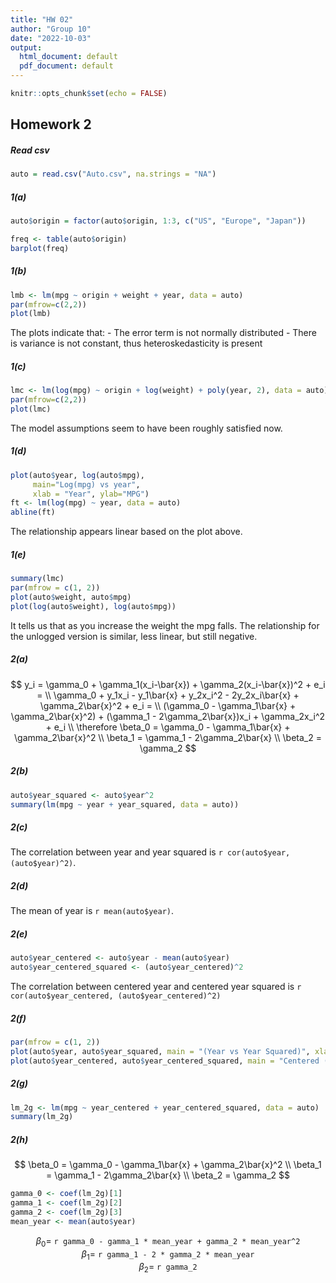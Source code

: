 ```yaml
---
title: "HW 02"
author: "Group 10"
date: "2022-10-03"
output:
  html_document: default
  pdf_document: default
---
```


```r
knitr::opts_chunk$set(echo = FALSE)
```

## Homework 2

##### Read csv
```r
auto = read.csv("Auto.csv", na.strings = "NA")
```

##### 1(a)
```r
auto$origin = factor(auto$origin, 1:3, c("US", "Europe", "Japan"))

freq <- table(auto$origin)
barplot(freq)
```

##### 1(b)
```r
lmb <- lm(mpg ~ origin + weight + year, data = auto)
par(mfrow=c(2,2))
plot(lmb)
```


The plots indicate that:
- The error term is not normally distributed
- There is variance is not constant, thus heteroskedasticity is present

##### 1(c)
```r
lmc <- lm(log(mpg) ~ origin + log(weight) + poly(year, 2), data = auto)
par(mfrow=c(2,2))
plot(lmc)
```

The model assumptions seem to have been roughly satisfied now.

##### 1(d)
```r
plot(auto$year, log(auto$mpg), 
     main="Log(mpg) vs year", 
     xlab = "Year", ylab="MPG")
ft <- lm(log(mpg) ~ year, data = auto)
abline(ft)
```

The relationship appears linear based on the plot above.

##### 1(e)
```r
summary(lmc)
par(mfrow = c(1, 2))
plot(auto$weight, auto$mpg)
plot(log(auto$weight), log(auto$mpg))
```

It tells us that as you increase the weight the mpg falls. The relationship for the unlogged version is similar, less linear, but still negative.

##### 2(a)
$$
y_i = \gamma_0 + \gamma_1(x_i-\bar{x}) + \gamma_2(x_i-\bar{x})^2 + e_i = 
\\
\gamma_0 + y_1x_i - y_1\bar{x} + y_2x_i^2 - 2y_2x_i\bar{x} + \gamma_2\bar{x}^2 + e_i = 
\\
(\gamma_0 - \gamma_1\bar{x} + \gamma_2\bar{x}^2) + (\gamma_1 - 2\gamma_2\bar{x})x_i + \gamma_2x_i^2 + e_i 
\\
\therefore \beta_0 = \gamma_0 - \gamma_1\bar{x} + \gamma_2\bar{x}^2
\\
\beta_1 = \gamma_1 - 2\gamma_2\bar{x}
\\
\beta_2 = \gamma_2
$$

##### 2(b)
```r
auto$year_squared <- auto$year^2
summary(lm(mpg ~ year + year_squared, data = auto))
```

##### 2(c)
The correlation between year and year squared is `r cor(auto$year, (auto$year)^2)`.

##### 2(d)
The mean of year is `r mean(auto$year)`.

##### 2(e)
```r
auto$year_centered <- auto$year - mean(auto$year)
auto$year_centered_squared <- (auto$year_centered)^2
```

The correlation between centered year and centered year squared is `r cor(auto$year_centered, (auto$year_centered)^2)`

##### 2(f)
```r
par(mfrow = c(1, 2))
plot(auto$year, auto$year_squared, main = "(Year vs Year Squared)", xlab = "Year", ylab = "Year Squared")
plot(auto$year_centered, auto$year_centered_squared, main = "Centered (Year vs Year Squared)", xlab = "Centered Year", ylab = "Centered Year Squared")
```

##### 2(g)
```r
lm_2g <- lm(mpg ~ year_centered + year_centered_squared, data = auto)
summary(lm_2g)
```

##### 2(h)

$$
\beta_0 = \gamma_0 - \gamma_1\bar{x} + \gamma_2\bar{x}^2
\\
\beta_1 = \gamma_1 - 2\gamma_2\bar{x}
\\
\beta_2 = \gamma_2
$$
```r
gamma_0 <- coef(lm_2g)[1]
gamma_1 <- coef(lm_2g)[2]
gamma_2 <- coef(lm_2g)[3]
mean_year <- mean(auto$year)
```

<center>$\beta_0 =$ `r gamma_0 - gamma_1 * mean_year + gamma_2 * mean_year^2`<br /></center>
<center>$\beta_1 =$ `r gamma_1 - 2 * gamma_2 * mean_year`<br /></center>
<center>$\beta_2 =$ `r gamma_2`<br /></center>